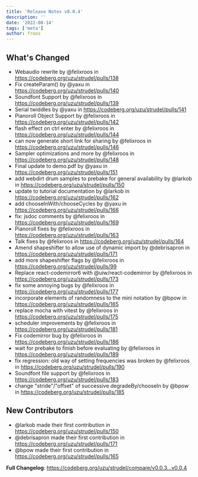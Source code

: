 ```yaml
---
title: 'Release Notes v0.0.4'
description: ''
date: '2022-08-14'
tags: ['meta']
author: froos
---
```


## What's Changed

- Webaudio rewrite by @felixroos in https://codeberg.org/uzu/strudel/pulls/138
- Fix createParam() by @yaxu in https://codeberg.org/uzu/strudel/pulls/140
- Soundfont Support by @felixroos in https://codeberg.org/uzu/strudel/pulls/139
- Serial twiddles by @yaxu in https://codeberg.org/uzu/strudel/pulls/141
- Pianoroll Object Support by @felixroos in https://codeberg.org/uzu/strudel/pulls/142
- flash effect on ctrl enter by @felixroos in https://codeberg.org/uzu/strudel/pulls/144
- can now generate short link for sharing by @felixroos in https://codeberg.org/uzu/strudel/pulls/146
- Sampler optimizations and more by @felixroos in https://codeberg.org/uzu/strudel/pulls/148
- Final update to demo.pdf by @yaxu in https://codeberg.org/uzu/strudel/pulls/151
- add webdirt drum samples to prebake for general availability by @larkob in https://codeberg.org/uzu/strudel/pulls/150
- update to tutorial documentation by @larkob in https://codeberg.org/uzu/strudel/pulls/162
- add chooseInWith/chooseCycles by @yaxu in https://codeberg.org/uzu/strudel/pulls/166
- fix: jsdoc comments by @felixroos in https://codeberg.org/uzu/strudel/pulls/169
- Pianoroll fixes by @felixroos in https://codeberg.org/uzu/strudel/pulls/163
- Talk fixes by @felixroos in https://codeberg.org/uzu/strudel/pulls/164
- Amend shapeshifter to allow use of dynamic import by @debrisapron in https://codeberg.org/uzu/strudel/pulls/171
- add more shapeshifter flags by @felixroos in https://codeberg.org/uzu/strudel/pulls/99
- Replace react-codemirror6 with @uiw/react-codemirror by @felixroos in https://codeberg.org/uzu/strudel/pulls/173
- fix some annoying bugs by @felixroos in https://codeberg.org/uzu/strudel/pulls/177
- incorporate elements of randomness to the mini notation by @bpow in https://codeberg.org/uzu/strudel/pulls/165
- replace mocha with vitest by @felixroos in https://codeberg.org/uzu/strudel/pulls/175
- scheduler improvements by @felixroos in https://codeberg.org/uzu/strudel/pulls/181
- Fix codemirror bug by @felixroos in https://codeberg.org/uzu/strudel/pulls/186
- wait for prebake to finish before evaluating by @felixroos in https://codeberg.org/uzu/strudel/pulls/189
- fix regression: old way of setting frequencies was broken by @felixroos in https://codeberg.org/uzu/strudel/pulls/190
- Soundfont file support by @felixroos in https://codeberg.org/uzu/strudel/pulls/183
- change "stride"/"offset" of successive degradeBy/chooseIn by @bpow in https://codeberg.org/uzu/strudel/pulls/185

## New Contributors

- @larkob made their first contribution in https://codeberg.org/uzu/strudel/pulls/150
- @debrisapron made their first contribution in https://codeberg.org/uzu/strudel/pulls/171
- @bpow made their first contribution in https://codeberg.org/uzu/strudel/pulls/165

**Full Changelog**: https://codeberg.org/uzu/strudel/compare/v0.0.3...v0.0.4
